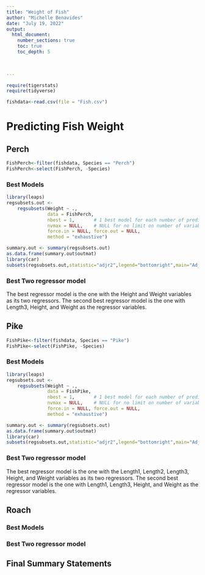 ```yaml
---
title: "Weight of Fish"
author: "Michelle Benavides"
date: "July 19, 2022"  
output: 
  html_document:
    number_sections: true
    toc: true
    toc_depth: 5

 
    
---
```



```r
require(tigerstats)
require(tidyverse)
```

```r
fishdata<-read.csv(file = "Fish.csv")
```

# Predicting Fish Weight


## Perch

```r
FishPerch<-filter(fishdata, Species == "Perch")
FishPerch<-select(FishPerch, -Species)
```

### Best Models

```r
library(leaps)
regsubsets.out <-
    regsubsets(Weight ~ .,
               data = FishPerch,
               nbest = 1,       # 1 best model for each number of predictors
               nvmax = NULL,    # NULL for no limit on number of variables
               force.in = NULL, force.out = NULL,
               method = "exhaustive")

summary.out <- summary(regsubsets.out)
as.data.frame(summary.out$outmat)
library(car)
subsets(regsubsets.out,statistic="adjr2",legend="bottomright",main="Adjusted R^2")
```

### Best Two regressor model

The best regressor model is the one with the Height and Weight variables as its two regressors. The second best regressor model is the one with Length3, Height, and Weight as the regressor variables. 

## Pike

```r
FishPike<-filter(fishdata, Species == "Pike")
FishPike<-select(FishPike, -Species)
```

### Best Models

```r
library(leaps)
regsubsets.out <-
    regsubsets(Weight ~ .,
               data = FishPike,
               nbest = 1,       # 1 best model for each number of predictors
               nvmax = NULL,    # NULL for no limit on number of variables
               force.in = NULL, force.out = NULL,
               method = "exhaustive")

summary.out <- summary(regsubsets.out)
as.data.frame(summary.out$outmat)
library(car)
subsets(regsubsets.out,statistic="adjr2",legend="bottomright",main="Adjusted R^2")
```

### Best Two regressor model

The best regressor model is the one with the Length1, Length2, Length3, Height, and Weight variables as its two regressors. The second best regressor model is the one with Length1, Length3, Height, and Weight as the regressor variables. 

## Roach

### Best Models

### Best Two regressor model

## Final Summary Statements